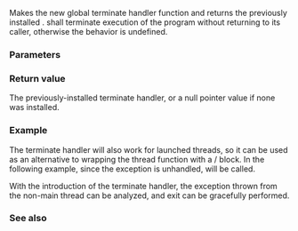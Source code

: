 {{cpp/title|set_terminate}}
{{cpp/error/navbar}}
{{dcl begin}}
{{dcl header|exception}}
{{dcl rev multi|until1=c++11
|dcl1=
std::terminate_handler set_terminate( std::terminate_handler f ) throw();
|dcl2=
std::terminate_handler set_terminate( std::terminate_handler f ) noexcept;
}}
{{dcl end}}

Makes {{c|f}} the new global terminate handler function and returns the previously installed {{lc|std::terminate_handler}}. {{c|f}} shall terminate execution of the program without returning to its caller, otherwise the behavior is undefined.

{{rrev|since=c++11|
This function is thread-safe. Every call to {{tt|std::set_terminate}} ''synchronizes-with'' (see {{lc|std::memory_order}}) subsequent calls to {{tt|std::set_terminate}} and {{lc|std::get_terminate}}.
}}

===Parameters===
{{par begin}}
{{par|f|pointer to function of type {{lc|std::terminate_handler}}, or null pointer}}
{{par end}}

===Return value===
The previously-installed terminate handler, or a null pointer value if none was installed.

===Example===
{{example
|code=
#include &lt;cstdlib&gt;
#include &lt;exception&gt;
#include &lt;iostream&gt;

int main()
{
    std::set_terminate([]()
    {
        std::cout &lt;&lt; "Unhandled exception\n" &lt;&lt; std::flush;
        std::abort();
    });
    throw 1;
}
|p=true
|output=
Unhandled exception
bash: line 7:  7743 Aborted                 (core dumped) ./a.out
}}

The terminate handler will also work for launched threads, so it can be used as an alternative to wrapping the thread function with a {{c/core|try}}/{{c/core|catch}} block. In the following example, since the exception is unhandled, {{lc|std::terminate}} will be called.

{{example
|code=
#include &lt;iostream&gt;
#include &lt;thread&gt;

void run()
{
    throw std::runtime_error("Thread failure");
}

int main()
{
    try
    {
        std::thread t{run};
        t.join();
        return EXIT_SUCCESS;
    }
    catch (const std::exception&amp; ex)
    {
        std::cerr &lt;&lt; "Exception: " &lt;&lt; ex.what() &lt;&lt; '\n';
    }
    catch (...)
    {
        std::cerr &lt;&lt; "Unknown exception caught\n";
    }
    return EXIT_FAILURE;
}
|p=true
|output=
terminate called after throwing an instance of 'std::runtime_error'
  what():  Thread failure
Aborted (core dumped)
}}

With the introduction of the terminate handler, the exception thrown from the non-main thread can be analyzed, and exit can be gracefully performed.

{{example
|code=
#include &lt;iostream&gt;
#include &lt;thread&gt;

class foo
{
public:
    foo() { std::cerr &lt;&lt; "foo::foo()\n"; }
    ~foo() { std::cerr &lt;&lt; "foo::~foo()\n"; }
};

// Static object, expecting destructor on exit
foo f;

void run()
{
    throw std::runtime_error("Thread failure");
}

int main()
{
    std::set_terminate([]()
    {
        try
        {
            std::exception_ptr eptr{std::current_exception()};
            if (eptr)
            {
                std::rethrow_exception(eptr);
            }
            else
            {
                std::cerr &lt;&lt; "Exiting without exception\n";
            }
        }
        catch (const std::exception&amp; ex)
        {
            std::cerr &lt;&lt; "Exception: " &lt;&lt; ex.what() &lt;&lt; '\n';
        }
        catch (...)
        {
            std::cerr &lt;&lt; "Unknown exception caught\n";
        }
        std::exit(EXIT_FAILURE);
    });

    std::thread t{run};
    t.join();
}
|output=
foo::foo()
Exception: Thread failure
foo::~foo()
}}

===See also===
{{dsc begin}}
{{dsc inc|cpp/error/dsc terminate}}
{{dsc inc|cpp/error/dsc get_terminate}}
{{dsc inc|cpp/error/dsc terminate_handler}}
{{dsc end}}

{{langlinks|de|es|fr|it|ja|pt|ru|zh}}